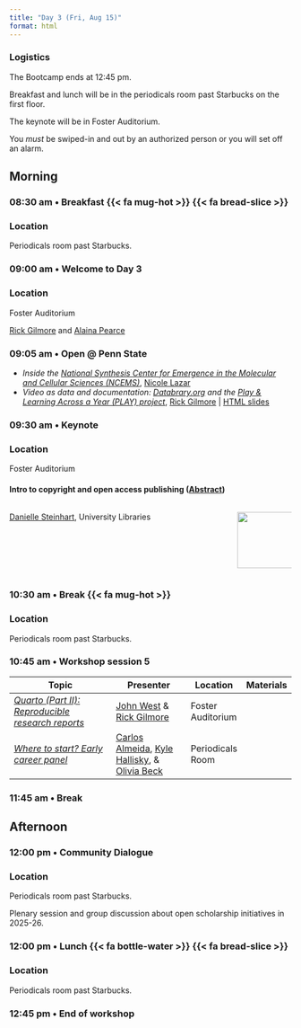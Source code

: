 ```yaml
---
title: "Day 3 (Fri, Aug 15)"
format: html
---
```


::: {.callout-important}
### Logistics
The Bootcamp ends at 12:45 pm.

Breakfast and lunch will be in the periodicals room past Starbucks on the first floor.

The keynote will be in Foster Auditorium.

You *must* be swiped-in and out by an authorized person or you will set off an alarm.
:::

## Morning {- #day_3_am}

### 08:30 am • Breakfast {{< fa mug-hot >}} {{< fa bread-slice >}} {-}

::: {.callout-important}
### Location

Periodicals room past Starbucks.
:::

### 09:00 am • Welcome to Day 3 {-}

::: {.callout-important}
### Location

Foster Auditorium
:::

[Rick Gilmore](directors.qmd#rick-gilmore) and [Alaina Pearce](directors.qmd#alaina-pearce)

### 09:05 am • Open @ Penn State

- *Inside the [National Synthesis Center for Emergence in the Molecular and Cellular Sciences (NCEMS)](https://ncems.psu.edu)*, [Nicole Lazar](program-committee.qmd#nicole-lazar)
- *Video as data and documentation: [Databrary.org](https://databrary.org) and the [Play & Learning Across a Year (PLAY) project](https://play-project.org)*, [Rick Gilmore](directors.qmd#rick-gilmore) | [HTML slides](https://gilmore-lab.github.io/2025-08-15-video-as-data)

### 09:30 am • Keynote {-}

::: {.callout-important}
### Location

Foster Auditorium
:::

#### Intro to copyright and open access publishing ([Abstract](sessions.qmd#intro-to-copyright-and-open-access-publishing))

:::: {.columns}
::: {.column width=80%}
[Danielle Steinhart](presenters.qmd#danielle-steinhart), University Libraries
:::
::: {.column width=20%}
![](include/img/steinhart-danielle.jpg){width=100px height=100px}
:::
::::


### 10:30 am • Break {{< fa mug-hot >}} {-}

::: {.callout-important}
### Location

Periodicals room past Starbucks.
:::

### 10:45 am • Workshop session 5 {- #day_3_am_session_5}

| Topic | Presenter | Location | Materials |
|--------------|----------|-------|------|
| [*Quarto (Part II): Reproducible research reports*](sessions.qmd#quarto-part-ii-reproducible-research-reports) |  [John West](program-committee.qmd#john-west) & [Rick Gilmore](directors.qmd#rick-gilmore) | Foster Auditorium | | 
| [*Where to start? Early career panel*](sessions.qmd#where-to-start-open-science-for-early-career-researchers) | [Carlos Almeida](program-committee.qmd#carlos-freitas-almeida), [Kyle Hallisky](presenters.qmd#kyle-hallisky), & [Olivia Beck](presenters.qmd#olivia-beck) | Periodicals Room |  |

### 11:45 am • Break {-}

## Afternoon {- #day_3_pm}

### 12:00 pm • Community Dialogue {-}

::: {.callout-important}
### Location

Periodicals room past Starbucks.
:::

Plenary session and group discussion about open scholarship initiatives in 2025-26.

### 12:00 pm • Lunch {{< fa bottle-water >}} {{< fa bread-slice >}} {-}

::: {.callout-important}
### Location

Periodicals room past Starbucks.
:::

### 12:45 pm • End of workshop {-}

